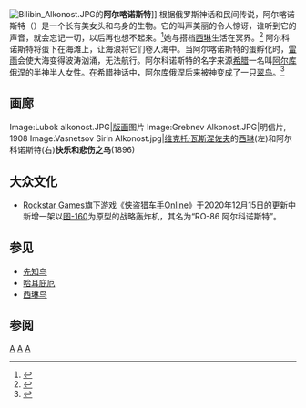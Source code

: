 {{About|俄罗斯神话}}

[[Image:Bilibin_Alkonost.JPG|thumb]]的'''阿尔喀诺斯特''']]
根据俄罗斯神话和民间传说，阿尔喀诺斯特（{{lang-ru|Алконост}}）是一个长有美女头和鸟身的生物。它的叫声美丽的令人惊讶，谁听到它的声音，就会忘记一切，以后再也想不起来。<ref>{{cite book|title=神兽|year=2007|publisher=innovativeKids|pages=23}}</ref>她与搭档[[sirin|西琳]]生活在冥界。<ref>{{cite book|title=神奇生物百科全书|last=马修斯 |first=约翰 |coauthors=凯特琳·马修斯|year=2005 |publisher=HarperElement |isbn=978-1-4351-1086-1 |page=16 |accessdate=July 12, 2012}}</ref> 阿尔科诺斯特将蛋下在海滩上，让海浪将它们卷入海中。当阿尔喀诺斯特的蛋孵化时，[[thunderstorm|雷雨]]会使大海变得波涛汹涌，无法航行。阿尔科诺斯特的名字来源[[希腊|希腊]]一名叫[[阿尔库俄涅|阿尔库俄涅]]的半神半人女性。在希腊神话中，阿尔库俄涅后来被神变成了一只[[翠鸟|翠鸟]]。<ref>{{cite web|last=尼娜|first=莉娜.G.|title=与斯拉夫相关的一切|url=http://slavic.tumblr.com/post/3618946836/the-alkonost-is-a-legendary-bird-in-slavic|publisher=Tumblr|access-date=2014-01-24|archive-date=2011-08-27|archive-url=https://web.archive.org/web/20110827103151/http://slavic.tumblr.com/post/3618946836/the-alkonost-is-a-legendary-bird-in-slavic|dead-url=yes}}</ref>

==画廊==
<gallery>
Image:Lubok alkonost.JPG|[[Lubok|版画]]图片
Image:Grebnev Alkonost.JPG|明信片, 1908
Image:Vasnetsov Sirin Alkonost.jpg|[[维克托·瓦斯涅佐夫|维克托·瓦斯涅佐夫]]的[[西琳|西琳]](左)和阿尔科诺斯特(右)'''快乐和悲伤之鸟'''(1896)</gallery>

==大众文化==
*[[Rockstar_Games|Rockstar Games]]旗下游戏《[[侠盗猎车手Online|侠盗猎车手Online]]》于2020年12月15日的更新中新增一架以[[图-160|图-160]]为原型的战略轰炸机，其名为“RO-86 阿尔科诺斯特”。

==参见==
{{Commonscat|Alkonost|阿尔科诺斯特}}
* [[先知鸟|先知鸟]]
* [[哈耳庇厄|哈耳庇厄]]
* [[西琳鸟|西琳鸟]]

==参阅==
{{reflist|30em}}

[[Category:俄羅斯民俗|A]]
[[Category:有人類頭部特徵的傳說生物|A]]
[[Category:神话传说中的鸟|A]]